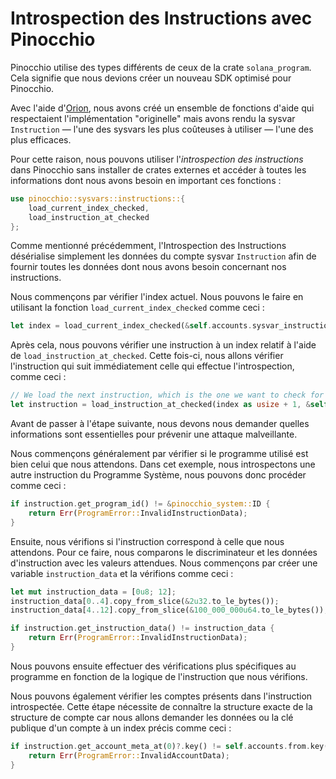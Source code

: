 
# Introspection des Instructions avec Pinocchio

Pinocchio utilise des types différents de ceux de la crate `solana_program`. Cela signifie que nous devions créer un nouveau SDK optimisé pour Pinocchio.

Avec l'aide d'[Orion](https://x.com/BasedOrion_), nous avons créé un ensemble de fonctions d'aide qui respectaient l'implémentation "originelle" mais avons rendu la sysvar `Instruction` — l'une des sysvars les plus coûteuses à utiliser — l'une des plus efficaces.

Pour cette raison, nous pouvons utiliser l'*introspection des instructions* dans Pinocchio sans installer de crates externes et accéder à toutes les informations dont nous avons besoin en important ces fonctions :

```rust
use pinocchio::sysvars::instructions::{
    load_current_index_checked, 
    load_instruction_at_checked
}; 
```

<ArticleSection name="Comment utiliser l'Introspection" id="how-to-use-introspection" level="h2" />

Comme mentionné précédemment, l'Introspection des Instructions désérialise simplement les données du compte sysvar `Instruction` afin de fournir toutes les données dont nous avons besoin concernant nos instructions.

Nous commençons par vérifier l'index actuel. Nous pouvons le faire en utilisant la fonction `load_current_index_checked` comme ceci :

```rust
let index = load_current_index_checked(&self.accounts.sysvar_instructions)?;
```

Après cela, nous pouvons vérifier une instruction à un index relatif à l'aide de `load_instruction_at_checked`. Cette fois-ci, nous allons vérifier l'instruction qui suit immédiatement celle qui effectue l'introspection, comme ceci :

```rust
// We load the next instruction, which is the one we want to check for the correct input.
let instruction = load_instruction_at_checked(index as usize + 1, &self.accounts.sysvar_instructions)?;
```

Avant de passer à l'étape suivante, nous devons nous demander quelles informations sont essentielles pour prévenir une attaque malveillante.

Nous commençons généralement par vérifier si le programme utilisé est bien celui que nous attendons. Dans cet exemple, nous introspectons une autre instruction du Programme Système, nous pouvons donc procéder comme ceci :

```rust
if instruction.get_program_id() != &pinocchio_system::ID {
    return Err(ProgramError::InvalidInstructionData);
}
```

Ensuite, nous vérifions si l'instruction correspond à celle que nous attendons. Pour ce faire, nous comparons le discriminateur et les données d'instruction avec les valeurs attendues. Nous commençons par créer une variable  `instruction_data` et la vérifions comme ceci :

```rust
let mut instruction_data = [0u8; 12];
instruction_data[0..4].copy_from_slice(&2u32.to_le_bytes());
instruction_data[4..12].copy_from_slice(&100_000_000u64.to_le_bytes());

if instruction.get_instruction_data() != instruction_data {
    return Err(ProgramError::InvalidInstructionData);
}
```

Nous pouvons ensuite effectuer des vérifications plus spécifiques au programme en fonction de la logique de l'instruction que nous vérifions.

Nous pouvons également vérifier les comptes présents dans l'instruction introspectée. Cette étape nécessite de connaître la structure exacte de la structure de compte car nous allons demander les données ou la clé publique d'un compte à un index précis comme ceci :

```rust
if instruction.get_account_meta_at(0)?.key() != self.accounts.from.key() {
    return Err(ProgramError::InvalidAccountData);
}
```
